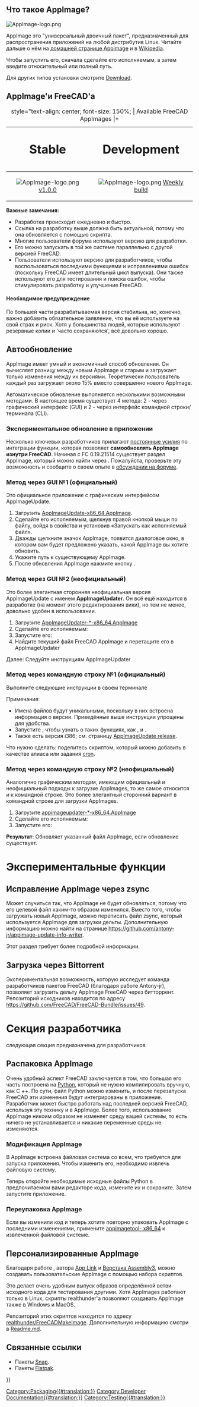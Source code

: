 <languages/>

{{TOCright}}

<span id="What_is_an_AppImage?"></span>
== Что такое AppImage? ==

[[Image:AppImage-logo.png|link=https://appimage.org]] {{Emphasis|Упакуйте один раз и запускайте везде. Охватите пользователей всех основных дистрибутивов Linux на настольных ПК.}}

AppImage это "универсальный двоичный пакет", предназначенный для распространения приложений на любой дистрибутив Linux. Читайте дальше о нём на [https://appimage.org домашней странице Appimage] и в [https://ru.wikipedia.org/wiki/AppImage Wikipedia].

Чтобы запустить его, сначала сделайте его исполняемым, а затем введите относительный или полный путь.

{{Code|code=
chmod +x FreeCAD_xxx-x86_64.AppImage
./FreeCAD_xxx-x86_64.AppImage
}}

Для других типов установки смотрите [[Download/ru|Download]].

<span id="FreeCAD_AppImages"></span>
== AppImage'и FreeCAD'а ==

{| class="wikitable" style="margin-left: auto; margin-right: auto; border: none;"
|+ style="text-align: center; font-size: 150%; | Available FreeCAD AppImages
|+
! style="text-align: center; font-size: 200%;" | Stable
! style="text-align: center; font-size: 200%;" | Development
|-
| style="text-align: center;" | [[Image:AppImage-logo.png|link=https://github.com/FreeCAD/FreeCAD-Bundle/releases/tag/1.0.0]] [https://github.com/FreeCAD/FreeCAD-Bundle/releases/tag/1.0.0 v1.0.0]
| style="text-align: center;" | [[Image:AppImage-logo.png|link=https://github.com/FreeCAD/FreeCAD-Bundle/releases/tag/weekly-builds]] [https://github.com/FreeCAD/FreeCAD-Bundle/releases/tag/weekly-builds Weekly build]
|}

'''Важные замечания:'''
* Разработка происходит ежедневно и быстро.
* Ссылка на разработку выше должна быть актуальной, потому что она обновляется с помощью скрипта.
* Многие пользователи форума используют версию для разработки.
* Его можно запускать в той же системе параллельно с другой версией FreeCAD.
* Пользователи используют версию для разработчиков, чтобы воспользоваться последними функциями и исправлениями ошибок (поскольку FreeCAD имеет длительный цикл выпуска). Они также используют его для тестирования и поиска ошибок, чтобы стимулировать разработку и улучшение FreeCAD. 

<span id="Obligatory_Word_of_Caution"></span>
==== Необходимое предупреждение ====

По большей части разрабатываемая версия стабильна, но, конечно, важно добавить обязательное заявление, что вы её используете на свой страх и риск. Хотя у большинства людей, которые используют резервные копии и 'часто сохраняются', всё довольно хорошо.

<span id="Automatic_updating"></span>
== Автообновление ==

AppImage имеет умный и экономичный способ обновления. Он вычисляет разницу между новым AppImage и старым и загружает только изменения между их версиями. Теоретически пользователь каждый раз загружает около 15% вместо совершенно нового AppImage.

Автоматическое обновление выполняется несколькими возможными методами. В настоящее время существует 4 метода: 2 - через графический интерфейс (GUI) и 2 - через интерфейс командной строки/терминала (CLI).

<span id="Experimental_in-app_updating"></span>
=== Экспериментальное обновление в приложении ===

Несколько ключевых разработчиков прилагают [https://forum.freecadweb.org/viewtopic.php?f=8&t=44324 постоянные усилия] по интеграции функции, которая позволяет '''самообновлять AppImage изнутри FreeCAD'''. Начиная с FC 0.19.21514 существует раздел AppImage, который можно найти через {{MenuCommand|Правка → Настройки → AppImage}}. Пожалуйста, проверьте эту возможность и сообщите о своем опыте в [https://forum.freecadweb.org/viewtopic.php?f=8&t=44324 обсуждении на форуме].

<span id="GUI_method_1_(official)"></span>
=== Метод через GUI №1 (официальный) ===

Это официальное приложение с графическим интерфейсом AppImageUpdate.
# Загрузить [https://github.com/AppImage/AppImageUpdate/releases/download/continuous/AppImageUpdate-x86_64.AppImage AppImageUpdate-x86_64.AppImage].
# Сделайте его исполняемым, щелкнув правой кнопкой мыши по файлу, войдя в свойства и установив «Запускать как исполняемый файл».
# Дважды щелкните значок AppImage, появится диалоговое окно, в котором вам будет предложено указать, какой AppImage вы хотите обновить.
# Укажите путь к существующему AppImage.
# После обновления AppImage нажмите кнопку  {{Button|Run updated AppImage}}.

<span id="GUI_method_2_(unofficial)"></span>
=== Метод через GUI №2 (неофициальный) ===

Это более элегантная сторонняя неофициальная версия AppImageUpdate с именем '''AppImageUpdater'''. Он всё ещё находится в разработке (на момент этого редактирования вики), но тем не менее, довольно удобен в использовании.
# Загрузите [https://github.com/antony-jr/AppImageUpdater/releases/tag/continuous AppImageUpdater-*-x86_64.AppImage]
# Сделайте его исполняемым: {{Code|code=chmod +x AppImageUpdater*-x86_64.AppImage}}
# Запустите его: {{Code|code=source AppImageUpdater*-x86_64.AppImage}}
# Найдите текущий файл FreeCAD AppImage и перетащите его в AppImageUpdater
Далее: Следуйте инструкциям AppImageUpdater

<span id="CLI_method_1_(official)"></span>
=== Метод через командную строку №1 (официальный) ===

Выполните следующие инструкции в своем терминале

{{Code|code=
wget https://github.com/AppImage/AppImageUpdate/releases/download/continuous/appimageupdatetool-x86_64.AppImage
chmod +x ./appimageupdatetool-x86_64.AppImage
./appimageupdatetool.AppImage path/to/old/FreeCAD.AppImage
chmod +x path/to/updated/FreeCAD.AppImage
./path/to/updated/FreeCAD.AppImage
}}

Примечания:
* Имена файлов будут уникальными, поскольку в них встроена информация о версии. Приведённые выше инструкции упрощены для удобства.
* Запустите {{incode|./appimageupdatetool-x86_64.AppImage --help}}, чтобы узнать о таких функциях, как {{incode|--remove-old}}, {{incode|--overwrite}} и {{incode|--self-update}}.
* Также есть версия i386; см. страницу [https://github.com/AppImage/AppImageUpdate/releases AppImageUpdate release].

Что нужно сделать: поделитесь скриптом, который можно добавить в качестве алиаса или задания [https://ru.wikipedia.org/wiki/Cron cron].

<span id="CLI_method_2_(unofficial)"></span>
=== Метод через командную строку №2 (неофициальный) ===

Аналогично графическим методам, имеющим официальный и неофициальный подходы к загрузке AppImages, то же самое относится и к командной строке. Это более элегантный сторонний вариант в командной строке для загрузки AppImages.

# Загрузите [https://github.com/antony-jr/AppImageUpdater/releases/tag/continuous-cli appimageupdater-*-x86_64.AppImage]
# Сделайте его исполняемым: {{Code|code=chmod +x appimageupdater*-x86_64.AppImage}}
# Запустите его: {{Code|code=source appimageupdater*-x86_64.AppImage /path/to/old/FreeCAD-AppImage.AppImage}}
'''Результат''': Обновляет указанный файл AppImage, если обновление существует.


<span id="Experimental"></span>
= Экспериментальные функции =

<span id="Fixing_AppImage_zsync"></span>
== Исправление AppImage через zsync ==

Может случиться так, что AppImage не будет обновляться, потому что его целевой файл каким-то образом изменился. Вместо того, чтобы загружать новый AppImage, можно переписать файл zsync, который используется AppImage для загрузки дельты. Дополнительную информацию можно найти на странице https://github.com/antony-jr/appimage-update-info-writer. 

Этот раздел требует более подробной информации.

<span id="Downloading_via_Bittorrent"></span>
== Загрузка через Bittorrent ==

Экспериментальная возможность, которую исследует команда разработчиков пакетов FreeCAD (благодаря работе Antony-jr), позволяет загрузить дельту AppImage FreeCAD через битторрент. Репозиторий исходников находится по адресу https://github.com/FreeCAD/FreeCAD-Bundle/issues/49.

<span id="Developer_Section"></span>
= Секция разработчика =

{{Emphasis|Примечание:}} следующая секция предназначена для разработчиков 

<span id="Unpacking_AppImages"></span>
== Распаковка AppImage ==

Очень удобный аспект FreeCAD заключается в том, что большая его часть построена на [[Python/ru|Python]], который не нужно компилировать вручную, как C ++. По сути, файл Python можно изменить, и после перезапуска FreeCAD эти изменения будут интегрированы в приложение. Разработчик может быстро работать над последней версией FreeCAD, используя эту технику и в AppImage. Более того, использование AppImage никоим образом не изменяет среду вашей системы, то есть ничего не устанавливается и никакие переменные среды не изменяются.

<span id="Modifying_AppImages"></span>
=== Модификация AppImage ===

В AppImage встроена файловая система со всем, что требуется для запуска приложения. Чтобы изменить его, необходимо извлечь файловую систему.

{{Code|code=
./FreeCAD_xxx.AppImage --appimage-extract
cd squashfs-root/
}}

Теперь откройте необходимые исходные файлы Python в предпочитаемом вами редакторе кода, измените их и сохраните. Затем запустите приложение.

{{Code|code=
./AppRun
}}

<span id="Repackaging_AppImages"></span>
=== Переупаковка AppImage ===

Если вы изменили код и теперь хотите повторно упаковать AppImage с последними изменениями, примените [https://github.com/AppImage/AppImageKit/releases/download/continuous/appimagetool-x86_64.AppImage appimagetool- x86_64] к извлеченной файловой системе.

{{Code|code=
cd ..
wget "https://github.com/AppImage/AppImageKit/releases/download/continuous/appimagetool-x86_64.AppImage"
chmod +x appimagetool-x86_64.AppImage
./appimagetool-x86_64.AppImage squashfs-root
}}

<span id="Personalized_AppImages"></span>
== Персонализированные AppImage ==

Благодаря работе {{Emphasis|realthunder}}, автора [[App_Link/ru|App Link]] и [[Assembly3_Workbench/ru|Верстака Assembly3]], можно создавать пользовательские AppImage с помощью набора скриптов.

Это делает очень удобным выпуск образов определённой ветви исходного кода для тестирования другими. Хотя AppImages работают только в Linux, скрипты realthunder'а позволяют создавать AppImage также в Windows и MacOS.

Репозиторий этих скриптов находится по адресу [https://github.com/realthunder/FreeCADMakeImage realthunder/FreeCADMakeImage]. Дополнительную информацию смотри в [https://github.com/realthunder/FreeCADMakeImage/blob/master/Readme.md Readme.md].

<span id="Related"></span>
== Связанные ссылки ==

* Пакеты [[Ubuntu_Snap/ru|Snap]].
* Пакеты [[Flatpak|Flatpak]].


[[Category:Packaging{{#translation:}}]]
[[Category:Developer Documentation{{#translation:}}]]
[[Category:Testing{{#translation:}}]]
{{Userdocnavi{{#translation:}}}}